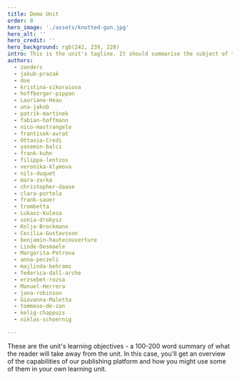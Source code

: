 ```yaml
---
title: Demo Unit
order: 0
hero_image: './assets/knotted-gun.jpg'
hero_alt: ''
hero_credit: ''
hero_background: rgb(242, 239, 228)
intro: This is the unit's tagline. It should summarise the subject of the unit in 20-50 words and encourage the viewer to read on. The image to the right or below this text is the unit's thumbnail. The "Start" button takes students to the unit's first chapter.
authors:
  - zanders
  - jakub-prazak
  - doe
  - kristina-sikoraiova
  - hoffberger-pippan
  - Lauriane-Heau
  - una-jakob
  - patrik-martinek
  - fabian-hoffmann
  - nico-mastrangelo
  - frantisek-avrat
  - Ottavia-Credi
  - yasemin-balci
  - frank-kuhn
  - filippa-lentzos
  - veronika-klymova
  - nils-duquet
  - mara-zarka
  - christopher-daase
  - clara-portela
  - frank-sauer
  - trombetta
  - Lukasz-Kulesa
  - sonia-drobysz
  - Kolja-Brockmann
  - Cecilia-Gustavsson
  - benjamin-hautecouverture
  - Linde-Desmaele
  - Margarita-Petrova
  - anna-peczeli
  - majlinda-behrami
  - federica-dall-arche
  - erzsebet-rozsa
  - Manuel-Herrera
  - jana-robinson
  - Giovanna-Maletta
  - tommaso-de-zan
  - kelig-chappuis
  - niklas-schoernig

---
```


These are the unit's learning objectives - a 100-200 word summary of what the reader will take away from the unit. In this case, you'll get an overview of the capabilities of our publishing platform and how you might use some of them in your own learning unit.
